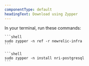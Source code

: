 ```yaml
---
componentType: default
headingText: Download using Zypper
---
```


In your terminal, run these commands:

    ```shell
    sudo zypper -n ref -r newrelic-infra
    ```

    ```shell
    sudo zypper -n install nri-postgresql
    ```
